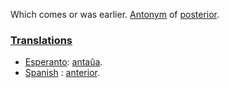 Which comes or was earlier.
[[Antonym]] of [[posterior]].

===[[Translation]]s===
*[[Esperanto]]: [[antaŭa]].
*[[Spanish]] : [[es:anterior|anterior]].